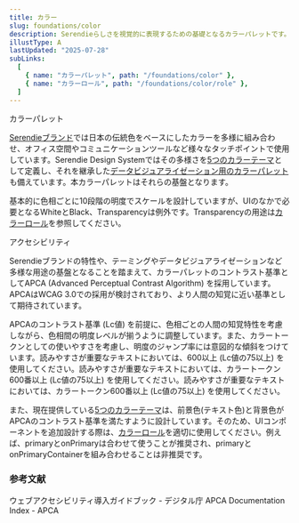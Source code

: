 ```yaml
---
title: カラー
slug: foundations/color
description: Serendieらしさを視覚的に表現するための基礎となるカラーパレットです。このパレットに基づくことでプロダクト間の一貫性を強化できます。カラーパレットはリファレンストークンとして定義されています。
illustType: A
lastUpdated: "2025-07-28"
subLinks:
  [
    { name: "カラーパレット", path: "/foundations/color" },
    { name: "カラーロール", path: "/foundations/color/role" },
  ]
---
```



<PageSection>
  <PageHeadline number={1}>カラーパレット</PageHeadline>

[Serendieブランド](https://www.mitsubishielectric.co.jp/serendie/)では日本の伝統色をベースにしたカラーを多様に組み合わせ、オフィス空間やコミュニケーションツールなど様々なタッチポイントで使用しています。Serendie Design Systemではその多様さを[5つのカラーテーマ](/foundations/theming)として定義し、それを継承した[データビジュアライゼーション用のカラーパレット](/foundations/data-visualization/)も備えています。本カラーパレットはそれらの基盤となります。

基本的に色相ごとに10段階の明度でスケールを設計していますが、UIのなかで必要となるWhiteとBlack、Transparencyは例外です。Transparencyの用途は[カラーロール](/foundations/color/role#section-4)を参照してください。

  <div
    class={css({
      mt: "sd.system.dimension.spacing.twoExtraLarge",
      maxWidth: "calc(100vw - 48px)",
      overflowX: "auto",
    })}
  >
    <ColorMatrix />
  </div>
</PageSection>

<PageSection>
  <PageHeadline number={2}>アクセシビリティ</PageHeadline>

Serendieブランドの特性や、テーミングやデータビジュアライゼーションなど多様な用途の基盤となることを踏まえて、カラーパレットのコントラスト基準としてAPCA (Advanced Perceptual Contrast Algorithm) を採用しています。APCAはWCAG 3.0での採用が検討されており、より人間の知覚に近い基準として期待されています。

APCAのコントラスト基準 (Lc値) を前提に、色相ごとの人間の知覚特性を考慮しながら、色相間の明度レベルが揃うように調整しています。また、カラートークンとしての使いやすさを考慮し、明度のジャンプ率には意図的な傾斜をつけています。読みやすさが重要なテキストにおいては、600以上 (Lc値の75以上) を使用してください。読みやすさが重要なテキストにおいては、カラートークン600番以上 (Lc値の75以上) を使用してください。読みやすさが重要なテキストにおいては、カラートークン600番以上 (Lc値の75以上) を使用してください。

また、現在提供している[5つのカラーテーマ](/foundations/theming)は、前景色(テキスト色)と背景色がAPCAのコントラスト基準を満たすように設計しています。そのため、UIコンポーネントを追加設計する際は、[カラーロール](/foundations/color/role)を適切に使用してください。例えば、primaryとonPrimaryは合わせて使うことが推奨され、primaryとonPrimaryContainerを組み合わせることは非推奨です。

### 参考文献

<PageARef href="https://www.digital.go.jp/resources/introduction-to-web-accessibility-guidebook">
  ウェブアクセシビリティ導入ガイドブック - デジタル庁
</PageARef>
<PageARef href="https://git.apcacontrast.com/documentation/">
  APCA Documentation Index - APCA
</PageARef>

</PageSection>
